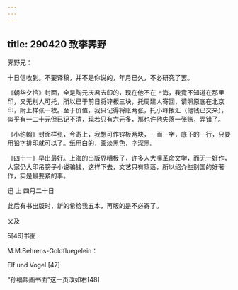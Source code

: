 ```yaml
---
---
---
```

title: 290420 致李霁野
---




霁野兄：

十日信收到。不要译稿，并不是你说的，年月已久，不必研究了罢。

《朝华夕拾》封面，全是陶元庆君去印的，现在他不在上海，我竟不知道在那里印，又无别人可托，所以已于前日将锌板三块，托周建人寄回，请照原底在北京印，附上样张一枚。至于价值，我只记得将账两张，托小峰拨汇（他钱已交来），似乎有一二十元但已记不清，现若只有六元多，那也许他失落一张账，弄错了。

《小约翰》封面样张，今寄上，我想可作锌板两块，一画一字，底下的一行，只要用铅字排印就可以了。纸用白的，画淡黑色，字深黑。

《四十一》早出最好。上海的出版界糟极了，许多人大嚷革命文学，而无一好作，大家仍大印吊膀子小说骗钱，这样下去，文艺只有堕落，所以绍介些别国的好著作，实是最要紧的事。

迅 上 四月二十日

此后有书出版时，新的希给我五本，再版的是不必寄了。

又及

5[46]书面

M.M.Behrens-Goldfluegelein：

Elf und Vogel.[47]

“孙福熙画书面”这一页改如右[48]